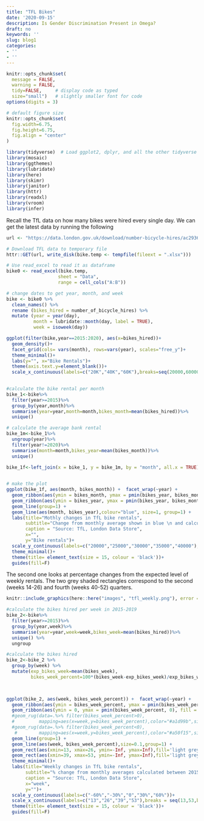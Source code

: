 ```yaml
---
title: "TFL Bikes"
date: '2020-09-15'
description: Is Gender Discrimination Present in Omega?
draft: no
keywords: ''
slug: blog1
categories:
- ''
- ''
---
```


```r
knitr::opts_chunk$set(
  message = FALSE, 
  warning = FALSE, 
  tidy=FALSE,     # display code as typed
  size="small")   # slightly smaller font for code
options(digits = 3)

# default figure size
knitr::opts_chunk$set(
  fig.width=6.75, 
  fig.height=6.75,
  fig.align = "center"
)
```


```r
library(tidyverse)  # Load ggplot2, dplyr, and all the other tidyverse packages
library(mosaic)
library(ggthemes)
library(lubridate)
library(here)
library(skimr)
library(janitor)
library(httr)
library(readxl)
library(vroom)
library(infer)
```
Recall the TfL data on how many bikes were hired every single day. We can get the latest data by running the following

```r
url <- "https://data.london.gov.uk/download/number-bicycle-hires/ac29363e-e0cb-47cc-a97a-e216d900a6b0/tfl-daily-cycle-hires.xlsx"

# Download TFL data to temporary file
httr::GET(url, write_disk(bike.temp <- tempfile(fileext = ".xlsx")))

# Use read_excel to read it as dataframe
bike0 <- read_excel(bike.temp,
                   sheet = "Data",
                   range = cell_cols("A:B"))

# change dates to get year, month, and week
bike <- bike0 %>% 
  clean_names() %>% 
  rename (bikes_hired = number_of_bicycle_hires) %>% 
  mutate (year = year(day),
          month = lubridate::month(day, label = TRUE),
          week = isoweek(day))

ggplot(filter(bike,year==2015:2020), aes(x=bikes_hired))+ 
  geom_density()+
  facet_grid(cols= vars(month), rows=vars(year), scales="free_y")+
  theme_minimal()+
  labs(y="", x="Bike Rentals")+
  theme(axis.text.y=element_blank())+
  scale_x_continuous(labels=c("20K","40K","60K"),breaks=seq(20000,60000,by=20000))
  
```

```r
#calculate the bike rental per month
bike_1<-bike%>%
  filter(year>=2015)%>%
  group_by(year,month)%>%
  summarise(year=year,month=month,bikes_month=mean(bikes_hired))%>%
  unique()

# calculate the average bank rental
bike_1m<-bike_1%>%
  ungroup(year)%>%
  filter(year!=2020)%>%
  summarise(month=month,bikes_year=mean(bikes_month))%>%
  unique()

bike_1f<-left_join(x = bike_1, y = bike_1m, by = "month", all.x = TRUE)

  
# make the plot  
ggplot(bike_1f, aes(month, bikes_month)) +  facet_wrap(~year) +
  geom_ribbon(aes(ymin = bikes_month, ymax = pmin(bikes_year, bikes_month), fill = "red"), alpha=0.4, group=1) +
  geom_ribbon(aes(ymin = bikes_year, ymax = pmin(bikes_year, bikes_month), fill = "green"),alpha=0.4, group=1) +
  geom_line(group=1) +
  geom_line(aes(month, bikes_year),colour="blue", size=1, group=1) +
  labs(title="Mothly changes in TfL bike rentals",
       subtitle="Change from monthly average shown in blue \n and calculated between 2015-2019",
       caption = "Source: TfL, London Data Store",
       x="", 
       y="Bike rentals")+
  scale_y_continuous(labels=c("20000","25000","30000","35000","40000"),breaks = seq(20000,40000,by=5000))+
  theme_minimal()+
  theme(title= element_text(size = 15, colour = 'black'))+
  guides(fill=F)

```

The second one looks at percentage changes from the expected level of weekly rentals. The two grey shaded rectangles correspond to the second (weeks 14-26) and fourth (weeks 40-52) quarters.

```r
knitr::include_graphics(here::here("images", "tfl_weekly.png"), error = FALSE)
```

```r
#calculate the bikes hired per week in 2015-2019
bike_2<-bike%>%
  filter(year>=2015)%>%
  group_by(year,week)%>%
  summarise(year=year,week=week,bikes_week=mean(bikes_hired))%>%
  unique() %>% 
  ungroup

#calculate the bikes hired 
bike_2<-bike_2 %>% 
  group_by(week) %>% 
  mutate(exp_bikes_week=mean(bikes_week),
         bikes_week_percent=100*(bikes_week-exp_bikes_week)/exp_bikes_week)
  


ggplot(bike_2, aes(week, bikes_week_percent)) +  facet_wrap(~year) +
  geom_ribbon(aes(ymin = bikes_week_percent, ymax = pmin(bikes_week_percent, 0), fill= "red"), alpha=0.4, group=1) +
  geom_ribbon(aes(ymin = 0, ymax = pmin(bikes_week_percent, 0), fill = "green"),alpha=0.4, group=1) +
  #geom_rug(data=.%>% filter(bikes_week_percent>0),
  #         mapping=aes(x=week,y=bikes_week_percent),color="#a1d99b",sides="b")+
  #geom_rug(data=.%>% filter(bikes_week_percent<0),
   #        mapping=aes(x=week,y=bikes_week_percent),color="#a50f15",sides="b")+  
  geom_line(group=1) +
  geom_line(aes(week, bikes_week_percent),size=0.1,group=1) +
  geom_rect(aes(xmin=13, xmax=26, ymin=-Inf, ymax=Inf),fill='light grey',alpha = .01)+
  geom_rect(aes(xmin=39, xmax=53, ymin=-Inf, ymax=Inf),fill='light grey',alpha = .01)+
  theme_minimal()+
  labs(title="Weekly changes in TfL bike rentals",
       subtitle="% change from monthly averages calculated between 2015-2019",
       caption = "Source: TfL, London Data Store",
       x="week", 
       y="")+
  scale_y_continuous(labels=c("-60%","-30%","0","30%","60%"))+
  scale_x_continuous(labels=c("13","26","39","53"),breaks = seq(13,53,by=13))+
  theme(title= element_text(size = 15, colour = 'black'))+
  guides(fill=F)
  
```